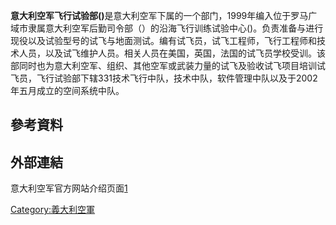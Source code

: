 {{expand|time=2015-02-09T16:53:33+00:00}}
{{refimprove|time=2015-02-09T16:53:33+00:00}}
{{Infobox
|name    = 意大利空军飞行试验部
|title   = 意大利空军飞行试验部
|image   = 
|headerstyle  = background:#ccf;
|labelstyle   = background:#ddf;
|header1 = 基本信息
|label2  = 存在情况
|data2   = 1949,10,15-
|label3  = 国家
|data3   = 意大利
|label4  = 联盟
|data4   = 北约（[[北大西洋公约组织|NATO]]）
|label5  = 从属
|data5   = [[意大利空军|意大利空军]]
|header6 =组成
|data7   =331技术飞行小组
|data8   =软件管理小组
|data9   =技术小组
|data10  =空间系统小组
|belowstyle = background:#ddf;
|below = 
}}

'''意大利空军飞行试验部({{lang-it|Reparto Sperimentale di Volo}})'''是意大利空军下属的一个部门，1999年编入位于罗马广域市隶属意大利空军后勤司令部（{{lang|it|Comando Logistico dell'Aeuronautica Militare}}）的沿海飞行训练试验中心({{lang|it|Centro Sperimentale di Volo di Pratica di Mare}})。负责准备与进行现役以及试验型号的试飞与地面测试。编有试飞员，试飞工程师，飞行工程师和技术人员，以及试飞维护人员。相关人员在美国，英国，法国的试飞员学校受训。该部同时也为意大利空军、组织、其他空军或武装力量的试飞及验收试飞项目培训试飞员，飞行试验部下辖331技术飞行中队，技术中队，软件管理中队以及于2002年五月成立的空间系统中队。

== 參考資料 ==
{{Reflist}}

==外部連結==
意大利空军官方网站介绍页面[http://www.aeronautica.difesa.it/Organizzazione/AltiComandi/COMLOG/Pagine/ComandoLogistico.aspx] {{Wayback|url=http://www.aeronautica.difesa.it/Organizzazione/AltiComandi/COMLOG/Pagine/ComandoLogistico.aspx |date=20150111012419 }}

[[Category:義大利空軍|Category:義大利空軍]]